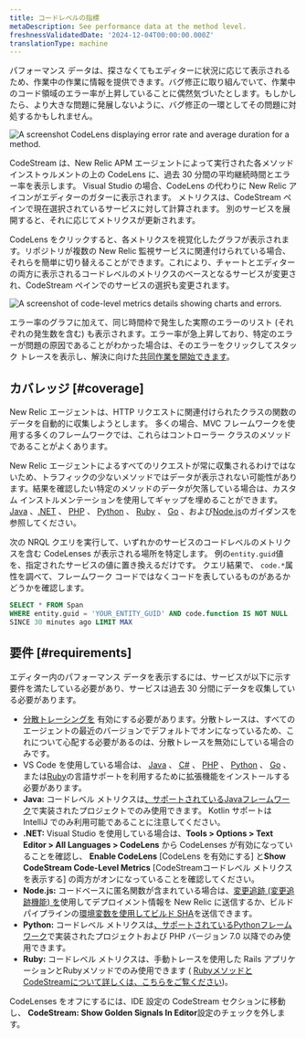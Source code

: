 ```yaml
---
title: コードレベルの指標
metaDescription: See performance data at the method level.
freshnessValidatedDate: '2024-12-04T00:00:00.000Z'
translationType: machine
---
```


パフォーマンス データは、探さなくてもエディターに状況に応じて表示されるため、作業中の作業に情報を提供できます。バグ修正に取り組んでいて、作業中のコード領域のエラー率が上昇していることに偶然気づいたとします。もしかしたら、より大きな問題に発展しないように、バグ修正の一環としてその問題に対処するかもしれません。

<img title="A CodeLens displaying error rate and average duration for a method." alt="A screenshot CodeLens displaying error rate and average duration for a method." src="/images/codestream_screenshot-crop_code-level-metrics-example.webp" />

CodeStream は、New Relic APM エージェントによって実行された各メソッド インストゥルメントの上の CodeLens に、過去 30 分間の平均継続時間とエラー率を表示します。 Visual Studio の場合、CodeLens の代わりに New Relic アイコンがエディターのガターに表示されます。 メトリクスは、CodeStream ペインで現在選択されているサービスに対して計算されます。 別のサービスを展開すると、それに応じてメトリクスが更新されます。

CodeLens をクリックすると、各メトリクスを視覚化したグラフが表示されます。リポジトリが複数の New Relic 監視サービスに関連付けられている場合、それらを簡単に切り替えることができます。これにより、チャートとエディターの両方に表示されるコードレベルのメトリクスのベースとなるサービスが変更され、CodeStream ペインでのサービスの選択も変更されます。

<img title="Code-level metrics details showing charts and errors." alt="A screenshot of code-level metrics details showing charts and errors." src="/images/codestream_screenshot-crop_code-level-charts.webp" />

エラー率のグラフに加えて、同じ時間枠で発生した実際のエラーのリスト (それぞれの発生数を含む) も表示されます。エラー率が急上昇しており、特定のエラーが問題の原因であることがわかった場合は、そのエラーをクリックしてスタック トレースを表示し、解決に向けた[共同作業を開始できます](/docs/codestream/observability/error-investigation)。

## カバレッジ [#coverage]

New Relic エージェントは、HTTP リクエストに関連付けられたクラスの関数のデータを自動的に収集しようとします。 多くの場合、MVC フレームワークを使用する多くのフレームワークでは、これらはコントローラー クラスのメソッドであることがよくあります。

New Relic エージェントによるすべてのリクエストが常に収集されるわけではないため、トラフィックの少ないメソッドではデータが表示されない可能性があります。結果を確認したい特定のメソッドのデータが欠落している場合は、カスタム インストルメンテーションを使用してギャップを埋めることができます。[Java](/docs/apm/agents/java-agent/custom-instrumentation/java-custom-instrumentation) 、[.NET](/docs/apm/agents/net-agent/custom-instrumentation/introduction-net-custom-instrumentation) 、 [PHP](/docs/apm/agents/php-agent/features/php-custom-instrumentation) 、 [Python](/docs/apm/agents/python-agent/custom-instrumentation/python-custom-instrumentation) 、 [Ruby](/docs/apm/agents/ruby-agent/api-guides/ruby-custom-instrumentation) 、 [Go](/docs/apm/agents/go-agent/instrumentation/instrument-go-transactions) 、および[Node.js](/docs/apm/agents/nodejs-agent/extend-your-instrumentation/nodejs-custom-instrumentation)のガイダンスを参照してください。

次の NRQL クエリを実行して、いずれかのサービスのコードレベルのメトリクスを含む CodeLenses が表示される場所を特定します。 例の`entity.guid`値を、指定されたサービスの値に置き換えるだけです。 クエリ結果で、 `code.*`属性を調べて、フレームワーク コードではなくコードを表しているものがあるかどうかを確認します。

```sql
SELECT * FROM Span
WHERE entity.guid = 'YOUR_ENTITY_GUID' AND code.function IS NOT NULL
SINCE 30 minutes ago LIMIT MAX
```

## 要件 [#requirements]

エディター内のパフォーマンス データを表示するには、サービスが以下に示す要件を満たしている必要があり、サービスは過去 30 分間にデータを収集している必要があります。

* [分散トレーシングを](/docs/distributed-tracing/enable-configure/language-agents-enable-distributed-tracing) 有効にする必要があります。分散トレースは、すべてのエージェントの最近のバージョンでデフォルトでオンになっているため、これについて心配する必要があるのは、分散トレースを無効にしている場合のみです。
* VS Code を使用している場合は、 [Java](https://marketplace.visualstudio.com/items?itemName=redhat.java) 、 [C#](https://marketplace.visualstudio.com/items?itemName=ms-dotnettools.csharp) 、 [PHP](https://marketplace.visualstudio.com/items?itemName=bmewburn.vscode-intelephense-client) 、 [Python](https://marketplace.visualstudio.com/items?itemName=ms-python.python) 、 [Go](https://marketplace.visualstudio.com/items?itemName=golang.go) 、または[Ruby](https://marketplace.visualstudio.com/items?itemName=Shopify.ruby-lsp)の言語サポートを利用するために拡張機能をインストールする必要があります。
* <DNT>**Java:**</DNT> コードレベル メトリクスは[、サポートされているJavaフレームワーク](/docs/apm/agents/java-agent/getting-started/compatibility-requirements-java-agent/#frameworks)で実装されたプロジェクトでのみ使用できます。 Kotlin サポートは IntelliJ でのみ利用可能であることに注意してください。
* <DNT>**.NET:**</DNT> Visual Studio を使用している場合は、<DNT>**Tools &gt; Options &gt; Text Editor &gt; All Languages &gt; CodeLens**</DNT> から CodeLenses が有効になっていることを確認し、 **Enable CodeLens** \[CodeLens を有効にする] と**Show CodeStream Code-Level Metrics** \[CodeStreamコードレベル メトリクスを表示する] の両方がオンになっていることを確認してください。
* <DNT>**Node.js:**</DNT> コードベースに匿名関数が含まれている場合は、[変更追跡 (変更追跡機能) を](/docs/change-tracking/change-tracking-introduction/)使用してデプロイメント情報を New Relic に送信するか、ビルド パイプラインの[環境変数を使用してビルド SHA](/docs/codestream/observability/error-investigation/#buildsha)を送信できます。
* <DNT>**Python:**</DNT> コードレベル メトリクスは[、サポートされているPythonフレームワーク](/docs/apm/agents/python-agent/getting-started/instrumented-python-packages)で実装されたプロジェクトおよび PHP バージョン 7.0 以降でのみ使用できます。
* <DNT>**Ruby:**</DNT> コードレベル メトリクスは、手動トレースを使用した Rails アプリケーションとRubyメソッドでのみ使用できます ( [RubyメソッドとCodeStreamについて詳しくは、こちらをご覧ください](/docs/apm/agents/ruby-agent/features/ruby-codestream-integration))。

CodeLenses をオフにするには、IDE 設定の CodeStream セクションに移動し、 <DNT>**CodeStream: Show Golden Signals In Editor**</DNT>設定のチェックを外します。